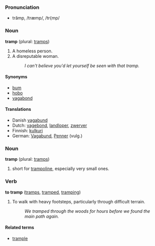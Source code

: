 ===Pronunciation===
*trămp, /træmp/, /tr{mp/

===Noun===
'''tramp''' (plural: [[tramps]])

# A homeless person.
# A disreputable woman.
#: ''I can't believe you'd let yourself be seen with that tramp.''

====Synonyms====
*[[bum]]
*[[hobo]]
*[[vagabond]]

====Translations====
*Danish [[vagabund]]
*Dutch: [[vagebond]], [[landloper]], [[zwerver]]
*Finnish: [[kulkuri]]
*German: [[Vagabund]], [[Penner]] (vulg.)

===Noun===
'''tramp''' (plural: [[tramps]])

# short for [[trampoline]], especially very small ones.


===Verb===
'''to tramp''' ([[tramps]], [[tramped]], [[tramping]])

# To walk with heavy footsteps, particularly through difficult terrain.
#: ''We tramped through the woods for hours before we found the main path again.''

====Related terms====
*[[trample]]